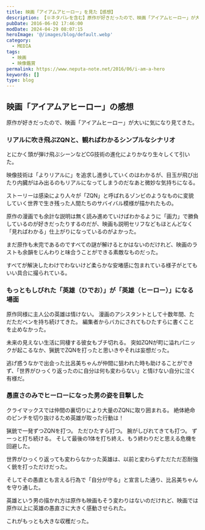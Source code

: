 ```yaml
---
title: 映画「アイアムアヒーロー」を見た【感想】
description: 【※ネタバレを含む】原作が好きだったので、映画「アイアムヒーロー」が大いに気になり見てきた。とにかく頭が弾け飛ぶシーンなどCG技術の進化によりかなり生々しくて引いた。映像技術は「よりリアルに」を追求し進歩していくのはわかるが、目玉が飛び出たり内臓がはみ出るのもリアルになってしまうのだなあと微妙な気持ちになる。
pubDate: 2016-06-02 17:46:00
modDate: 2024-04-29 08:07:15
heroImage: '@/images/blog/default.webp'
category:
  - MEDIA
tags:
  - 映画
  - 映像鑑賞
permalink: https://www.neputa-note.net/2016/06/i-am-a-hero
keywords: []
type: blog
---
```



## 映画「アイアムアヒーロー」の感想

原作が好きだったので、映画「アイアムヒーロー」が大いに気になり見てきた。

<BlogCard
  title='アイアムアヒーロー : 作品情報 - 映画.com'
  description='アイアムアヒーローの作品情報。上映スケジュール、映画レビュー、予告動画。花沢健吾のベストセラーコミックを、大泉洋主演で実写映画化したパニックホラー。冴えない漫画家アシスタントの主人公・鈴...'
  url='https://eiga.com/movie/80485/'
  domain='eiga.com'
/>

### リアルに吹き飛ぶZQNと、観ればわかるシンプルなシナリオ

<Alert type='danger' content='以降、ネタバレを含む' />

とにかく頭が弾け飛ぶシーンなどCG技術の進化によりかなり生々しくて引いた。

映像技術は「よりリアルに」を追求し進歩していくのはわかるが、目玉が飛び出たり内臓がはみ出るのもリアルになってしまうのだなあと微妙な気持ちになる。

ストーリーは感染により人々が「ZQN」と呼ばれるゾンビのようなものに変貌していく世界で生き残った人間たちのサバイバル模様が描かれたもの。

原作の漫画でも余計な説明は無く読み進めていけばわかるように「画力」で勝負しているのが好きだったりするのだが、映画も説明セリフなどもほとんどなく「見ればわかる」仕上がりになっているのがよかった。

まだ原作も未完であるのですべての謎が解けるとかはないのだけれど、映画のラストも余韻をじんわりと味合うことができる素敵なものだった。

すべてが解決したわけでわないけど柔らかな安堵感に包まれている様子がとてもいい具合に撮られている。

### もっともしびれた「英雄（ひでお）」が「英雄（ヒーロー）」になる場面

原作同様に主人公の英雄は情けない。 漫画のアシスタントとして十数年間、ただただペンを持ち続けてきた。 編集者からバカにされてもひたすらに書くことを止めなかった。

未来の見えない生活に同棲する彼女もブチ切れる。 突如ZQNが町に溢れパニックが起こるなか、猟銃でZQNを打ったと思いきやそれは妄想だった。

逃げ惑うなかで出会った比呂美ちゃんが仲間に狙われた時も助けることができず、「世界がひっくり返ったのに自分は何も変わらない」と情けない自分に泣く有様だ。

### 愚直さのみでヒーローになった男の姿を目撃した

クライマックスでは仲間の裏切りにより大量のZQNに取り囲まれる。 絶体絶命のピンチを切り抜けるため英雄が取った行動は！

猟銃で一発ずつZQNを打つ。 ただひたすら打つ。 腕がしびれてきても打つ。 ずーっと打ち続ける。 そして最後の1体を打ち終え、もう終わりだと思える危機を回避した。

世界がひっくり返っても変わらなかった英雄は、以前と変わらずただただ忍耐強く銃を打っただけだった。

そしてその愚直とも言える行為で「自分が守る」と宣言した通り、比呂美ちゃんを守り通した。

英雄という男の描かれ方は原作も映画もそう変わりはないのだけれど、映画では原作以上に英雄の愚直さに大きく感動させられた。

これがもっとも大きな収穫だった。

<div class='not-prose'>
  <div data-vc_mylinkbox_id='886768923'></div>
</div>
